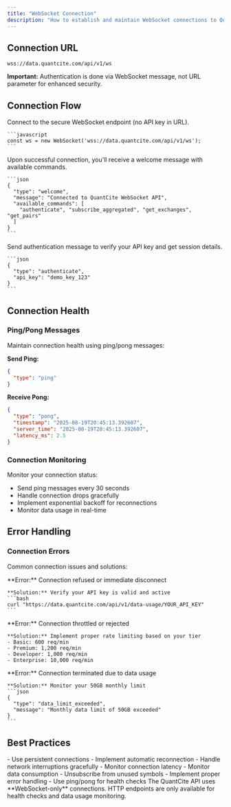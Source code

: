 ```yaml
---
title: "WebSocket Connection"
description: "How to establish and maintain WebSocket connections to QuantCite"
---
```


## Connection URL

```
wss://data.quantcite.com/api/v1/ws
```

**Important:** Authentication is done via WebSocket message, not URL parameter for enhanced security.

## Connection Flow

<Steps>
  <Step title="Establish Connection">
    Connect to the secure WebSocket endpoint (no API key in URL).
    
    ```javascript
    const ws = new WebSocket('wss://data.quantcite.com/api/v1/ws');
    ```
  </Step>
  
  <Step title="Receive Welcome Message">
    Upon successful connection, you'll receive a welcome message with available commands.
    
    ```json
    {
      "type": "welcome",
      "message": "Connected to QuantCite WebSocket API",
      "available_commands": [
        "authenticate", "subscribe_aggregated", "get_exchanges", "get_pairs"
      ]
    }
    ```
  </Step>
  
  <Step title="Authenticate Session">
    Send authentication message to verify your API key and get session details.
    
    ```json
    {
      "type": "authenticate",
      "api_key": "demo_key_123"
    }
    ```
  </Step>
</Steps>

## Connection Health

### Ping/Pong Messages

Maintain connection health using ping/pong messages:

**Send Ping:**
```json
{
  "type": "ping"
}
```

**Receive Pong:**
```json
{
  "type": "pong",
  "timestamp": "2025-08-19T20:45:13.392607",
  "server_time": "2025-08-19T20:45:13.392607",
  "latency_ms": 2.5
}
```

### Connection Monitoring

Monitor your connection status:
- Send ping messages every 30 seconds
- Handle connection drops gracefully
- Implement exponential backoff for reconnections
- Monitor data usage in real-time

## Error Handling

### Connection Errors

Common connection issues and solutions:

<AccordionGroup>
  <Accordion title="Invalid API Key">
    **Error:** Connection refused or immediate disconnect
    
    **Solution:** Verify your API key is valid and active
    ```bash
    curl "https://data.quantcite.com/api/v1/data-usage/YOUR_API_KEY"
    ```
  </Accordion>
  
  <Accordion title="Rate Limit Exceeded">
    **Error:** Connection throttled or rejected
    
    **Solution:** Implement proper rate limiting based on your tier
    - Basic: 600 req/min
    - Premium: 1,200 req/min  
    - Developer: 1,000 req/min
    - Enterprise: 10,000 req/min
  </Accordion>
  
  <Accordion title="Data Limit Exceeded">
    **Error:** Connection terminated due to data usage
    
    **Solution:** Monitor your 50GB monthly limit
    ```json
    {
      "type": "data_limit_exceeded",
      "message": "Monthly data limit of 50GB exceeded"
    }
    ```
  </Accordion>
</AccordionGroup>

## Best Practices

<CardGroup cols={2}>
  <Card title="Connection Management" icon="wifi">
    - Use persistent connections
    - Implement automatic reconnection
    - Handle network interruptions gracefully
    - Monitor connection latency
  </Card>
  
  <Card title="Resource Usage" icon="gauge-high">
    - Monitor data consumption
    - Unsubscribe from unused symbols
    - Implement proper error handling
    - Use ping/pong for health checks
  </Card>
</CardGroup>

<Warning>
  The QuantCite API uses **WebSocket-only** connections. HTTP endpoints are only available for health checks and data usage monitoring.
</Warning>
